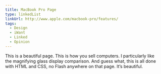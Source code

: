 ```yaml
---
title: MacBook Pro Page
type: linkedList
linkUrl: http://www.apple.com/macbook-pro/features/
tags:
  - Design
  - iWant
  - Linked
  - Opinion
---
```


This is a beautiful page. This is how you sell computers. I particularly like the magnifying glass display comparison. And guess what, this is all done with HTML and CSS, no Flash anywhere on that page. It’s beautiful.

